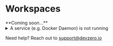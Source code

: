 
# Workspaces

<Callout type="info" emoji="ℹ️">
  **Coming soon...**
</Callout>

<details>

<summary>A service (e.g. Docker Daemon) is not running</summary>

Occasionally services like Docker daemon can fail to start when you launch your workspace. If that happens, just use your connected terminal session to run the appropriate command -- for example: `sudo systemctl start docker`

</details>

Need help? Reach out to [support@devzero.io](mailto:support@devzero.io)
